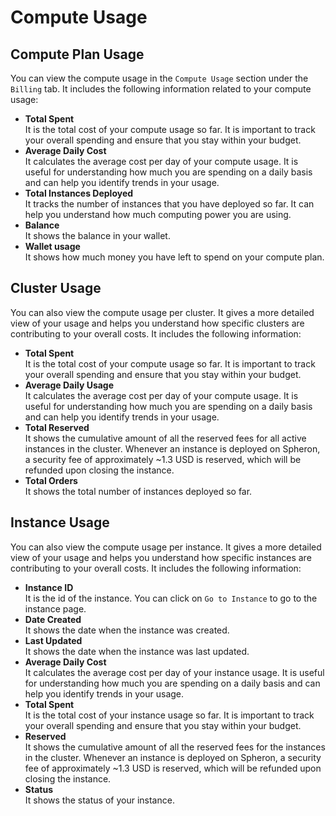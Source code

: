 
# Compute Usage

## Compute Plan Usage

You can view the compute usage in the `Compute Usage` section under the `Billing` tab. It includes the following information related to your compute usage:

- **Total Spent** \
  It is the total cost of your compute usage so far. It is important to track your overall spending and ensure that you stay within your budget.
- **Average Daily Cost** \
  It calculates the average cost per day of your compute usage. It is useful for understanding how much you are spending on a daily basis and can help you identify trends in your usage.
- **Total Instances Deployed** \
  It tracks the number of instances that you have deployed so far. It can help you understand how much computing power you are using.
- **Balance** \
  It shows the balance in your wallet.
- **Wallet usage** \
  It shows how much money you have left to spend on your compute plan.

## Cluster Usage

You can also view the compute usage per cluster. It gives a more detailed view of your usage and helps you understand how specific clusters are contributing to your overall costs.
It includes the following information:

- **Total Spent** \
  It is the total cost of your compute usage so far. It is important to track your overall spending and ensure that you stay within your budget.
- **Average Daily Usage** \
  It calculates the average cost per day of your compute usage. It is useful for understanding how much you are spending on a daily basis and can help you identify trends in your usage.
- **Total Reserved** \
  It shows the cumulative amount of all the reserved fees for all active instances in the cluster.
  Whenever an instance is deployed on Spheron, a security fee of approximately ~1.3 USD is reserved, which will be refunded upon closing the instance.
- **Total Orders** \
  It shows the total number of instances deployed so far.

## Instance Usage

You can also view the compute usage per instance. It gives a more detailed view of your usage and helps you understand how specific instances are contributing to your overall costs.
It includes the following information:

- **Instance ID** \
  It is the id of the instance. You can click on `Go to Instance` to go to the instance page.
- **Date Created** \
  It shows the date when the instance was created.
- **Last Updated** \
  It shows the date when the instance was last updated.
- **Average Daily Cost** \
  It calculates the average cost per day of your instance usage. It is useful for understanding how much you are spending on a daily basis and can help you identify trends in your usage.
- **Total Spent** \
  It is the total cost of your instance usage so far. It is important to track your overall spending and ensure that you stay within your budget.
- **Reserved** \
  It shows the cumulative amount of all the reserved fees for the instances in the cluster.
  Whenever an instance is deployed on Spheron, a security fee of approximately ~1.3 USD is reserved, which will be refunded upon closing the instance.
- **Status** \
  It shows the status of your instance.

<Navigation name="Compute Usage" />
